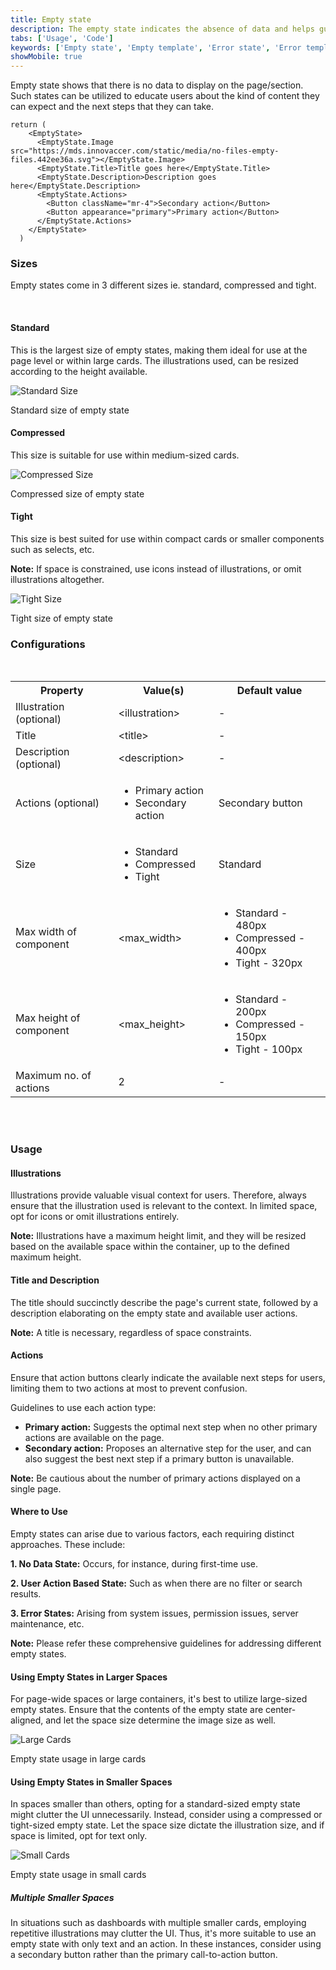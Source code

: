 ```yaml
---
title: Empty state
description: The empty state indicates the absence of data and helps guide users on expected content and next steps.
tabs: ['Usage', 'Code']
keywords: ['Empty state', 'Empty template', 'Error state', 'Error template']
showMobile: true
---
```


Empty state shows that there is no data to display on the page/section. Such states can be utilized to educate users about the kind of content they can expect and the next steps that they can take. 


```tsx
return (
    <EmptyState>
      <EmptyState.Image src="https://mds.innovaccer.com/static/media/no-files-empty-files.442ee36a.svg"></EmptyState.Image>
      <EmptyState.Title>Title goes here</EmptyState.Title>
      <EmptyState.Description>Description goes here</EmptyState.Description>
      <EmptyState.Actions>
        <Button className="mr-4">Secondary action</Button>
        <Button appearance="primary">Primary action</Button>
      </EmptyState.Actions>
    </EmptyState>
  )
```


### Sizes

Empty states come in 3 different sizes ie. standard, compressed and tight. 

<br/>

#### Standard

This is the largest size of empty states, making them ideal for use at the page level or within large cards. The illustrations used, can be resized according to the height available. 

![Standard Size](./images/StandardSize.png)

<Caption>Standard size of empty state</Caption>

<br/>

#### Compressed

This size is suitable for use within medium-sized cards.

![Compressed Size](./images/CompressedSize.png)

<Caption>Compressed size of empty state</Caption>

<br/>

#### Tight

This size is best suited for use within compact cards or smaller components such as selects, etc.

**Note:** If space is constrained, use icons instead of illustrations, or omit illustrations altogether.

![Tight Size](./images/TightSize.png)

<Caption>Tight size of empty state</Caption>

<br />

### Configurations

<br />

<table style={{width: "100%"}}>
  <tbody>
    <tr>
      <th style={{width:"33%", textAlign: "left"}}>Property</th>
      <th style={{width:"33%", textAlign: "left"}}>Value(s)</th>
      <th style={{width:"33%", textAlign: "left"}}>Default value</th>
    </tr>
    <tr style={{verticalAlign: "top"}}>
      <td>
      Illustration (optional)
      </td>
      <td>
        &#60;illustration&#62;
      </td>
      <td>-</td>
    </tr>
    <tr style={{verticalAlign: "top"}}>
      <td>
        Title
        <br />
      </td>
      <td>&#60;title&#62;</td>
      <td>-</td>
    </tr>
    <tr style={{verticalAlign: "top"}}>
      <td>
        Description (optional)
      </td>
      <td>&#60;description&#62;</td>
      <td>-</td>
    </tr>
    <tr style={{verticalAlign: "top"}}>
      <td>
        Actions (optional)
      </td>
      <td>
      <ul>
        <li>Primary action</li>
        <li>Secondary action</li>
      </ul>
      </td>
      <td>Secondary button</td>
    </tr>
    <tr style={{verticalAlign: "top"}}>
      <td>
        Size
      </td>
      <td>
      <ul>
        <li>Standard</li>
        <li>Compressed</li>
        <li>Tight</li>
      </ul>
      </td>
      <td>Standard</td>
    </tr>
     <tr style={{verticalAlign: "top"}}>
      <td>Max width of component</td>
      <td>&#60;max_width&#62;</td>
      <td>
       <ul>
        <li>Standard - 480px</li>
        <li>Compressed - 400px</li>
        <li>Tight - 320px</li>
      </ul>
      </td>
    </tr>
    <tr style={{verticalAlign: "top"}}>
      <td>Max height of component</td>
      <td>&#60;max_height&#62;</td>
      <td>
       <ul>
        <li>Standard - 200px</li>
        <li>Compressed - 150px</li>
        <li>Tight - 100px</li>
      </ul>
      </td>
    </tr>
    <tr style={{verticalAlign: "top"}}>
      <td>Maximum no. of actions</td>
      <td>2</td>
      <td>-</td>
    </tr>
  </tbody>
</table>
<br />
<br />

### Usage

#### Illustrations

Illustrations provide valuable visual context for users. Therefore, always ensure that the illustration used is relevant to the context. In limited space, opt for icons or omit illustrations entirely.

**Note:** Illustrations have a maximum height limit, and they will be resized based on the available space within the container, up to the defined maximum height.

#### Title and Description

The title should succinctly describe the page's current state, followed by a description elaborating on the empty state and available user actions. 

**Note:** A title is necessary, regardless of space constraints.


#### Actions

Ensure that action buttons clearly indicate the available next steps for users, limiting them to two actions at most to prevent confusion. 

Guidelines to use each action type: 
- **Primary action:** Suggests the optimal next step when no other primary actions are available on the page.
- **Secondary action:** Proposes an alternative step for the user, and can also suggest the best next step if a primary button is unavailable.


**Note:** Be cautious about the number of primary actions displayed on a single page.


#### Where to Use

Empty states can arise due to various factors, each requiring distinct approaches. These include:

**1. No Data State:** Occurs, for instance, during first-time use.

**2. User Action Based State:** Such as when there are no filter or search results. 

**3. Error States:** Arising from system issues, permission issues, server maintenance, etc.


**Note:** Please refer these comprehensive guidelines for addressing different empty states.

#### Using Empty States in Larger Spaces

For page-wide spaces or large containers, it's best to utilize large-sized empty states. Ensure that the contents of the empty state are center-aligned, and let the space size determine the image size as well.

![Large Cards](./images/LargeCards.png)

<Caption>Empty state usage in large cards</Caption>

#### Using Empty States in Smaller Spaces

In spaces smaller than others, opting for a standard-sized empty state might clutter the UI unnecessarily. Instead, consider using a compressed or tight-sized empty state. Let the space size dictate the illustration size, and if space is limited, opt for text only.

![Small Cards](./images/SmallCard.png)

<Caption>Empty state usage in small cards</Caption>

##### Multiple Smaller Spaces

In situations such as dashboards with multiple smaller cards, employing repetitive illustrations may clutter the UI. Thus, it's more suitable to use an empty state with only text and an action. In these instances, consider using a secondary button rather than the primary call-to-action button.
